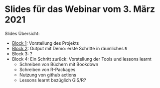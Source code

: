 

# Slides für das Webinar vom 3. März 2021

Slides Übersicht:

- [Block 1](block1.html): Vorstellung des Projekts
- [Block 2](block2.html): Output mit Demo: erste Schritte in räumliches `R`
- Block 3: ?
- Block 4: Ein Schritt zurück: Vorstellung der Tools und lessons learnt
  - Schreiben von Büchern mit Bookdown
  - Schreiben von R-Packages
  - Nutzung von github actions
  - Lessons learnt bezüglich GIS/R?




